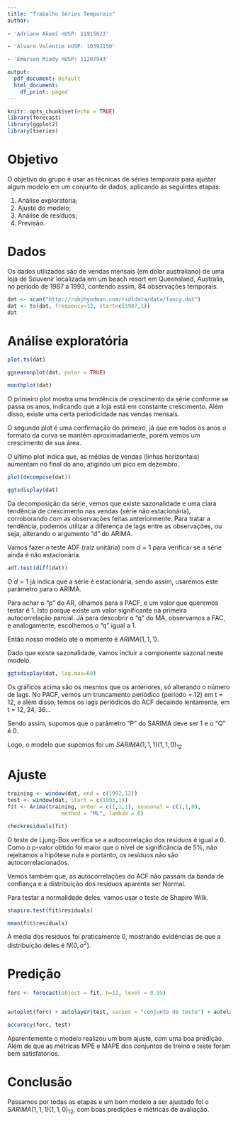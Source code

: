---
title: "Trabalho Séries Temporais"
author:
  
- 'Adriane Akemi nUSP: 11915623'

- 'Álvaro Valentim nUSP: 10392150'

- 'Emerson Miady nUSP: 11207943'

output:
  pdf_document: default
  html_document:
    df_print: paged
---

```{r setup, include=FALSE}
knitr::opts_chunk$set(echo = TRUE)
library(forecast)
library(ggplot2)
library(tseries)
```

# Objetivo

O objetivo do grupo é usar as técnicas de séries temporais para ajustar algum modelo em um conjunto de dados, aplicando as seguintes etapas:

1. Análise exploratória;
2. Ajuste do modelo;
3. Análise de resíduos;
4. Previsão.

# Dados

Os dados utilizados são de vendas mensais (em dolar australiano) de uma loja de Souvenir localizada em um beach resort em Queensland, Australia, no período de 1987 a 1993, contendo assim, 84 observações temporais.

```{r}
dat <- scan("http://robjhyndman.com/tsdldata/data/fancy.dat")
dat <- ts(dat, frequency=12, start=c(1987,1))
dat
```

# Análise exploratória

```{r}
plot.ts(dat)

ggseasonplot(dat, polar = TRUE)

monthplot(dat)
```

O primeiro plot mostra uma tendência de crescimento da série conforme se passa os anos, indicando que a loja está em constante crescimento. Além disso, existe uma certa periodicidade nas vendas mensais.

O segundo plot é uma confirmação do primeiro, já que em todos os anos o formato da curva se mantém aproximadamente, porém vemos um crescimento de sua área.

O último plot indica que, as médias de vendas (linhas horizontais) aumentam no final do ano, atigindo um pico em dezembro.

```{r}
plot(decompose(dat))

ggtsdisplay(dat)
```

Da decomposição da série, vemos que existe sazonalidade e uma clara tendência de crescimento nas vendas (série não estacionária), corroborando com as observações feitas anteriormente. Para tratar a tendência, podemos utilizar a diferença de lags entre as observações, ou seja, alterando o argumento "d" do ARIMA. 

Vamos fazer o teste ADF (raiz unitária) com $d = 1$ para verificar se a série ainda é não estacionária.

```{r}
adf.test(diff(dat))
```

O $d = 1$ já indica que a série é estacionária, sendo assim, usaremos este parâmetro para o ARIMA.

Para achar o "p" do AR, olhamos para a PACF, e um valor que queremos testar é 1. Isto porque existe um valor significante na primeira autocorrelação parcial. Já para descobrir o "q" do MA, observamos a FAC, e analogamente, escolhemos o "q" igual a 1.

Então nosso modelo até o momento é $ARIMA(1, 1, 1)$.

Dado que existe sazonalidade, vamos incluir a componente sazonal neste modelo.

```{r}
ggtsdisplay(dat, lag.max=60)
```

Os gráficos acima são os mesmos que os anteriores, só alterando o número de lags. No PACF, vemos um truncamento periódico (período = 12) em t = 12, e além disso, temos os lags periódicos do ACF decaindo lentamente, em t = 12, 24, 36...

Sendo assim, supomos que o parâmetro "P" do SARIMA deve ser 1 e o "Q" é 0.

Logo, o modelo que supomos foi um $SARIMA(1, 1, 1)(1, 1, 0)_{12}$

# Ajuste

```{r}
training <- window(dat, end = c(1992,12))
test <- window(dat, start = c(1993,1))
fit <- Arima(training, order = c(1,1,1), seasonal = c(1,1,0),
                 method = "ML", lambda = 0)

checkresiduals(fit)
```

O teste de Ljung-Box verifica se a autocorrelação dos resíduos é igual a 0. Como o p-valor obtido foi maior que o nível de significância de 5%, não rejeitamos a hipótese nula e portanto, os resíduos não são autocorrelacionados.

Vemos também que, as autocorrelações do ACF não passam da banda de confiança e a distribuição dos resíduos aparenta ser Normal.

Para testar a normalidade deles, vamos usar o teste de Shapiro Wilk.

```{r}
shapiro.test(fit$residuals)
```

```{r}
mean(fit$residuals)
```

A média dos resíduos foi praticamente 0, mostrando evidências de que a distribuição deles é $N(0, \sigma^2)$.

# Predição

```{r}
forc <- forecast(object = fit, h=12, level = 0.95)


autoplot(forc) + autolayer(test, series = "conjunto de teste") + autolayer(fitted(forc), series = "valores ajustados")

accuracy(forc, test)
```

Aparentemente o modelo realizou um bom ajuste, com uma boa predição. Além de que as métricas MPE e MAPE dos conjuntos de treino e teste foram bem satisfatórios.

# Conclusão

Passamos por todas as etapas e um bom modelo a ser ajustado foi o $SARIMA(1, 1, 1)(1, 1, 0)_{12}$, com boas predições e métricas de avaliação.

